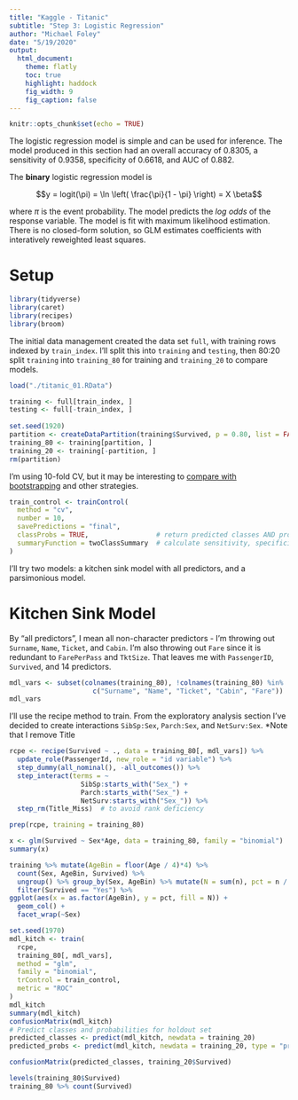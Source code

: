 ```yaml
---
title: "Kaggle - Titanic"
subtitle: "Step 3: Logistic Regression"
author: "Michael Foley"
date: "5/19/2020"
output: 
  html_document:
    theme: flatly
    toc: true
    highlight: haddock
    fig_width: 9
    fig_caption: false
---
```


```r
knitr::opts_chunk$set(echo = TRUE)
```


The logistic regression model is simple and can be used for inference.  The model produced in this section had an overall accuracy of 0.8305, a sensitivity of 0.9358, specificity of 0.6618, and AUC of 0.882.

The **binary** logistic regression model is

$$y = logit(\pi) = \ln \left( \frac{\pi}{1 - \pi} \right) = X \beta$$

where $\pi$ is the event probability. The model predicts the *log odds* of the response variable.  The model is fit with maximum likelihood estimation.  There is no closed-form solution, so GLM estimates coefficients with interatively reweighted least squares. 


# Setup

```r
library(tidyverse)
library(caret)
library(recipes)
library(broom)
```

The initial data management created the data set `full`, with training rows indexed by `train_index`.  I'll split this into `training` and `testing`, then 80:20 split `training` into `training_80` for training and `training_20` to compare models.

```r
load("./titanic_01.RData")

training <- full[train_index, ]
testing <- full[-train_index, ]
 
set.seed(1920)
partition <- createDataPartition(training$Survived, p = 0.80, list = FALSE)
training_80 <- training[partition, ]
training_20 <- training[-partition, ]
rm(partition)
```

I'm using 10-fold CV, but it may be interesting to [compare with bootstrapping](http://appliedpredictivemodeling.com/blog/2014/11/27/08ks7leh0zof45zpf5vqe56d1sahb0) and other strategies. 

```r
train_control <- trainControl(
  method = "cv",
  number = 10,
  savePredictions = "final",
  classProbs = TRUE,                 # return predicted classes AND probabilites
  summaryFunction = twoClassSummary  # calculate sensitivity, specificity, and AUC
)
```

I'll try two models: a kitchen sink model with all predictors, and a parsimonious model.  

# Kitchen Sink Model

By "all predictors", I mean all non-character predictors - I'm throwing out `Surname`, `Name`, `Ticket`, and `Cabin`.  I'm also throwing out `Fare` since it is redundant to `FarePerPass` and `TktSize`.  That leaves me with `PassengerID`, `Survived`, and 14 predictors.

```r
mdl_vars <- subset(colnames(training_80), !colnames(training_80) %in% 
                     c("Surname", "Name", "Ticket", "Cabin", "Fare"))
mdl_vars
```

I'll use the recipe method to train.  From the exploratory analysis section I've decided to create interactions `SibSp:Sex`, `Parch:Sex`, and `NetSurv:Sex`.  *Note that I remove Title

```r

rcpe <- recipe(Survived ~ ., data = training_80[, mdl_vars]) %>%
  update_role(PassengerId, new_role = "id variable") %>%
  step_dummy(all_nominal(), -all_outcomes()) %>%
  step_interact(terms = ~
                  SibSp:starts_with("Sex_") +
                  Parch:starts_with("Sex_") +
                  NetSurv:starts_with("Sex_")) %>%
  step_rm(Title_Miss)  # to avoid rank deficiency

prep(rcpe, training = training_80)
```

```r
x <- glm(Survived ~ Sex*Age, data = training_80, family = "binomial")
summary(x)

training %>% mutate(AgeBin = floor(Age / 4)*4) %>% 
  count(Sex, AgeBin, Survived) %>%
  ungroup() %>% group_by(Sex, AgeBin) %>% mutate(N = sum(n), pct = n / sum(n)) %>%
  filter(Survived == "Yes") %>%
ggplot(aes(x = as.factor(AgeBin), y = pct, fill = N)) + 
  geom_col() +
  facet_wrap(~Sex)
```

```r
set.seed(1970)
mdl_kitch <- train(
  rcpe,
  training_80[, mdl_vars],
  method = "glm",
  family = "binomial",
  trControl = train_control,
  metric = "ROC"
)
mdl_kitch
summary(mdl_kitch)
confusionMatrix(mdl_kitch)
# Predict classes and probabilities for holdout set
predicted_classes <- predict(mdl_kitch, newdata = training_20) 
predicted_probs <- predict(mdl_kitch, newdata = training_20, type = "prob")

confusionMatrix(predicted_classes, training_20$Survived)


```

```r
levels(training_80$Survived)
training_80 %>% count(Survived)
```

